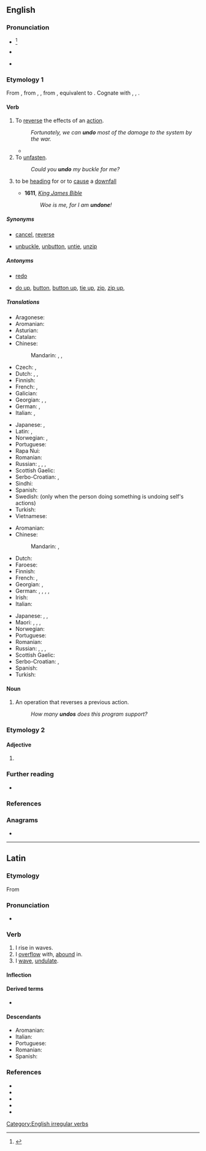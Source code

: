 {{also|-undo}}
==English==

===Pronunciation===
* {{a|US|UK}}<ref>{{R:OED Online}}</ref> {{IPA|/ʌnˈduː/|lang=en}}
* {{rhymes|uː|lang=en}}
* {{homophones|lang=en|undue}} {{qualifier|in [[Wikipedia:Yod-dropping|yod dropping]] dialects}}

===Etymology 1===
From {{inh|en|enm|undōn}}, from {{inh|en|ang|undōn}}, {{m|ang|ondōn|t=to undo; undo that which is open; close; release; absolve; abrogate; destroy}}, from {{inh|en|gem-pro|*andadōną|t=to undo}}, equivalent to {{prefix|en|un|do}}. Cognate with {{cog|fy|ûndwaan}}, {{m|fy|ûntdwaan|t=to undo; rid}}, {{cog|nl|ontdoen|t=to undo}}. 

====Verb====
{{en-verb|undoes|undoing|undid|undone}}

# To [[reverse]] the effects of an [[action]].{{jump|reverse effects|a|s}}
#: ''Fortunately, we can '''undo''' most of the damage to the system by the war.''
#* {{quote-journal
|date=October 15, 2011
|author=Michael Da Silva
|title=Wigan 1 - 3 Bolton
|work=BBC Sport
|url=http://news.bbc.co.uk/sport2/hi/football/eng_prem/15226200.stm
|page=
|passage=But Wigan '''undid''' their good work by conceding an avoidable second goal deep into first-half injury time.}}
# To [[unfasten]].{{jump|unfasten|a|s}}
#: ''Could you '''undo''' my buckle for me?''
# {{lb|en|figuratively}} to be [[head]]ing for or to [[cause]] a [[downfall]]
#* '''1611''', ''[[w:Authorized King James Version|King James Bible]]''
#*: ''Woe is me, for I am '''undone'''!''

=====Synonyms=====
* {{jump|s|reverse effects|a}} [[cancel]], [[reverse]]
* {{jump|s|unfasten|a}} [[unbuckle]], [[unbutton]], [[untie]], [[unzip]]

=====Antonyms=====
* {{jump|s|reverse effects|s}} [[redo]]
* {{jump|a|unfasten|s}} [[do up]], [[button]], [[button up]], [[tie up]], [[zip]], [[zip up]],

=====Translations=====
{{trans-top|to reverse}}
* Aragonese: {{t|an|desfer}}
* Aromanian: {{t|rup|disfac}}
* Asturian: {{t|ast|desfacer}}
* Catalan: {{t+|ca|desfer}}
* Chinese:
*: Mandarin: {{t+|cmn|復原|sc=Hani}}, {{t+|cmn|复原|tr=fùyuán|sc=Hani}}, {{t|cmn|重做}}
* Czech: {{t|cs|odčinit}}, {{t|cs|navrátit}}
* Dutch: {{t|nl|ongedaan maken}}, {{t+|nl|tenietdoen}}, {{t+|nl|ontdoen}}
* Finnish: {{t+|fi|kumota}}
* French: {{t+|fr|annuler}}, {{t+|fr|défaire}}
* Galician: {{t|gl|desfacer}}
* Georgian: {{t|ka|გაუქმება|sc=Geor}}, {{t|ka|შებრუნება|sc=Geor}}, {{t|ka|ანულირება}}
* German: {{t|de|rückgängig machen}}, {{t|de|ungeschehen machen}}
* Italian: {{t+|it|annullare}}, {{t+|it|disfare}}
{{trans-mid}}
* Japanese: {{t|ja|取り消す|tr=とりけす, torikesu|sc=Jpan}}, {{qualifier|computing}} {{t|ja|アンドゥ|tr=andu suru|alt=アンドゥする|sc=Jpan}}
* Latin: {{t|la|abrogo}}, {{t+|la|destruo}}
* Norwegian: {{t|no|rette opp}}, {{t+|no|angre}}
* Portuguese: {{t+|pt|desfazer}}
* Rapa Nui: {{t|rap|kume}}
* Romanian: {{t+|ro|desface}}
* Russian: {{t+|ru|отменя́ть|impf}}, {{t+|ru|отмени́ть|pf}}, {{t+|ru|возвраща́ть|impf}}, {{t+|ru|верну́ть|pf}}
* Scottish Gaelic: {{t|gd|neo-dhèan}}
* Serbo-Croatian: {{t+|sh|opovrgnuti}}, {{t|sh|revertirati}}
* Sindhi: {{t+|sd|اڻڪرڻ}}
* Spanish: {{t+|es|deshacer}}
* Swedish: {{t+|sv|ångra}} (only when the person doing something is undoing self's actions)
* Turkish: {{t+|tr|geri almak}}
* Vietnamese: {{t|vi|hoàn tác}}
{{trans-bottom}}

{{trans-top|to unfasten}}
* Aromanian: {{t|rup|disfac}}
* Chinese:
*: Mandarin: {{t+|cmn|解開|sc=Hani}}, {{t+|cmn|解开|tr=jiěkāi|sc=Hani}}
* Dutch: {{t+|nl|losmaken}}
* Faroese: {{t|fo|loysa }}
* Finnish: {{t+|fi|avata}}
* French: {{t+|fr|défaire}}, {{t+|fr|délier}}
* Georgian: {{t|ka|გახსნა}}, {{t|ka|შეხსნა}}
* German: {{t|de|aufmachen}}, {{t+|de|öffnen}}, {{t|de|losmachen}}, {{t+|de|lösen}}, {{t|de|abschnallen}}
* Irish: {{t|ga|scaoil}}
* Italian: {{t+|it|slacciare}}
{{trans-mid}}
* Japanese: {{t+|ja|はずす|tr=hazusu|sc=Jpan}}, {{t+|ja|ほどく|tr=hodoku|sc=Jpan}}, {{t+|ja|解く|tr=とく, toku|sc=Jpan}}
* Maori: {{t|mi|wete}}, {{t|mi|wetewete}}, {{t|mi|wewete}}, {{t|mi|whakamatara}}
* Norwegian: {{t+|no|løsne}}
* Portuguese: {{t+|pt|desatar}}
* Romanian: {{t+|ro|desface}}
* Russian: {{t+|ru|расстёгивать|impf}}, {{t+|ru|расстегну́ть|pf}}, {{t+|ru|развя́зывать|impf}}, {{t+|ru|развяза́ть|pf}}
* Scottish Gaelic: {{t|gd|fuasgail}}
* Serbo-Croatian: {{t+|sh|razvezati}} {{qualifier|what is tied}}, {{t+|sh|raskopčati|tr=what is buttoned up}} {{qualifier|what is buttoned up}}
* Spanish: {{t+|es|desatar}}
* Turkish: {{t+|tr|çözmek}}
{{trans-bottom}}

====Noun====
{{en-noun}}

# {{lb|en|computing}} An operation that reverses a previous action.
#: ''How many '''undos''' does this program support?''

===Etymology 2===

====Adjective====
{{head|en|adjective}}

# {{misspelling of|undue|lang=en}}

===Further reading===
* {{pedialite}}

===References===
<references/>

===Anagrams===
* {{anagrams|en|udon}}

[[Category:English irregular verbs]]

----

==Latin==

===Etymology===
From {{m|la|unda||a wave}}

===Pronunciation===
* {{la-IPA|undō}}

===Verb===
{{la-verb|undō|undāre|undāvī|undātum|conj=1}}

# I rise in waves.
# I [[overflow]] with, [[abound]] in.
# I [[wave]], [[undulate]].

====Inflection====
{{la-conj-1st|und|undāv|undāt}}

====Derived terms====
* {{l|la|redundō}}

====Descendants====
* Aromanian: {{l|rup|undedz}}
* Italian: {{l|it|ondare}}
* Portuguese: {{l|pt|undar}}
* Romanian: {{l|ro|unda}}
* Spanish: {{l|es|ondear}}

===References===
* {{R:L&S}}
* {{R:Elementary Lewis}}
* {{R:Gaffiot}}
* {{R:M&A}}
* {{R:Century 1911|redound}}